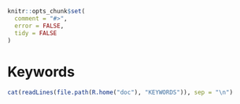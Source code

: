 <!--
%\VignetteEngine{knitr::knitr}
%\VignetteIndexEntry{Rd keywords}
-->

```r
knitr::opts_chunk$set(
  comment = "#>",
  error = FALSE,
  tidy = FALSE
)
```

# Keywords

```r
cat(readLines(file.path(R.home("doc"), "KEYWORDS")), sep = "\n")
```
